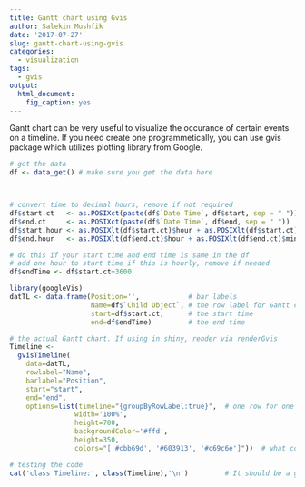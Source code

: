 ```yaml
---
title: Gantt chart using Gvis
author: Salekin Mushfik
date: '2017-07-27'
slug: gantt-chart-using-gvis
categories:
  - visualization
tags:
  - gvis
output: 
  html_document: 
    fig_caption: yes
---
```


Gantt chart can be very useful to visualize the occurance of certain events on a timeline.
If you need create one programmetically, you can use gvis package which utilizes plotting library from
Google.


```r
# get the data
df <- data_get() # make sure you get the data here



# convert time to decimal hours, remove if not required
df$start.ct   <- as.POSIXct(paste(df$`Date Time`, df$start, sep = " "))
df$end.ct     <- as.POSIXct(paste(df$`Date Time`, df$end, sep = " "))
df$start.hour <- as.POSIXlt(df$start.ct)$hour + as.POSIXlt(df$start.ct)$min/60 + as.POSIXlt(df$start.ct)$sec/3600
df$end.hour   <- as.POSIXlt(df$end.ct)$hour + as.POSIXlt(df$end.ct)$min/60 + as.POSIXlt(df$end.ct)$sec/3600

# do this if your start time and end time is same in the df
# add one hour to start time if this is hourly, remove if needed
df$endTime <- df$start.ct+3600              

library(googleVis)
datTL <- data.frame(Position='',            # bar labels
                    Name=df$`Child Object`, # the row label for Gantt charts
                    start=df$start.ct,      # the start time
                    end=df$endTime)         # the end time

# the actual Gantt chart. If using in shiny, render via renderGvis
Timeline <- 
  gvisTimeline(
    data=datTL, 
    rowlabel="Name",
    barlabel="Position",
    start="start", 
    end="end",
    options=list(timeline="{groupByRowLabel:true}",  # one row for one label
                width='100%',                        
                height=700,                          
                backgroundColor='#ffd', 
                height=350,
                colors="['#cbb69d', '#603913', '#c69c6e']"))  # what colors do you want on the chart?

# testing the code
cat('class Timeline:', class(Timeline),'\n')         # It should be a gvis class
```